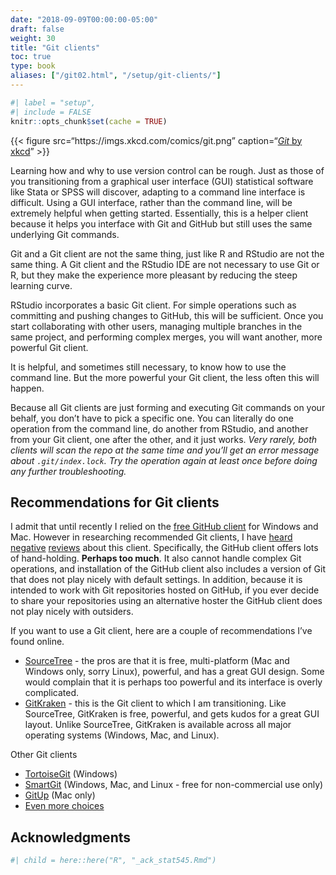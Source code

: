 ```yaml
---
date: "2018-09-09T00:00:00-05:00"
draft: false
weight: 30
title: "Git clients"
toc: true
type: book
aliases: ["/git02.html", "/setup/git-clients/"]
---
```


```r
#| label = "setup",
#| include = FALSE
knitr::opts_chunk$set(cache = TRUE)
```

{{< figure src="https://imgs.xkcd.com/comics/git.png" caption="[*Git* by xkcd](https://xkcd.com/1597/)" >}}

Learning how and why to use version control can be rough. Just as those of you transitioning from a graphical user interface (GUI) statistical software like Stata or SPSS will discover, adapting to a command line interface is difficult. Using a GUI interface, rather than the command line, will be extremely helpful when getting started. Essentially, this is a helper client because it helps you interface with Git and GitHub but still uses the same underlying Git commands.

Git and a Git client are not the same thing, just like R and RStudio are not the same thing. A Git client and the RStudio IDE are not necessary to use Git or R, but they make the experience more pleasant by reducing the steep learning curve.

RStudio incorporates a basic Git client. For simple operations such as committing and pushing changes to GitHub, this will be sufficient. Once you start collaborating with other users, managing multiple branches in the same project, and performing complex merges, you will want another, more powerful Git client.

It is helpful, and sometimes still necessary, to know how to use the command line. But the more powerful your Git client, the less often this will happen.

Because all Git clients are just forming and executing Git commands on your behalf, you don't have to pick a specific one. You can literally do one operation from the command line, do another from RStudio, and another from your Git client, one after the other, and it just works. *Very rarely, both clients will scan the repo at the same time and you’ll get an error message about `.git/index.lock`. Try the operation again at least once before doing any further troubleshooting.*

## Recommendations for Git clients

I admit that until recently I relied on the [free GitHub client](https://desktop.github.com/) for Windows and Mac. However in researching recommended Git clients, I have [heard](http://stat545.com/git02_git-clients.html) [negative](https://www.slant.co/topics/2089/~git-clients-for-windows) [reviews](http://softwarerecs.stackexchange.com/questions/1308/what-is-a-good-newbie-friendly-graphical-git-client-for-windows) about this client. Specifically, the GitHub client offers lots of hand-holding. **Perhaps too much**. It also cannot handle complex Git operations, and installation of the GitHub client also includes a version of Git that does not play nicely with default settings. In addition, because it is intended to work with Git repositories hosted on GitHub, if you ever decide to share your repositories using an alternative hoster the GitHub client does not play nicely with outsiders.

If you want to use a Git client, here are a couple of recommendations I've found online.

* [SourceTree](https://www.sourcetreeapp.com/) - the pros are that it is free, multi-platform (Mac and Windows only, sorry Linux), powerful, and has a great GUI design. Some would complain that it is perhaps too powerful and its interface is overly complicated.
* [GitKraken](https://www.gitkraken.com/) - this is the Git client to which I am transitioning. Like SourceTree, GitKraken is free, powerful, and gets kudos for a great GUI layout. Unlike SourceTree, GitKraken is available across all major operating systems (Windows, Mac, and Linux).

Other Git clients

* [TortoiseGit](https://tortoisegit.org/) (Windows)
* [SmartGit](http://www.syntevo.com/smartgit/) (Windows, Mac, and Linux - free for non-commercial use only)
* [GitUp](http://gitup.co/) (Mac only)
* [Even more choices](https://git-scm.com/downloads/guis)

## Acknowledgments

```r
#| child = here::here("R", "_ack_stat545.Rmd")
```
